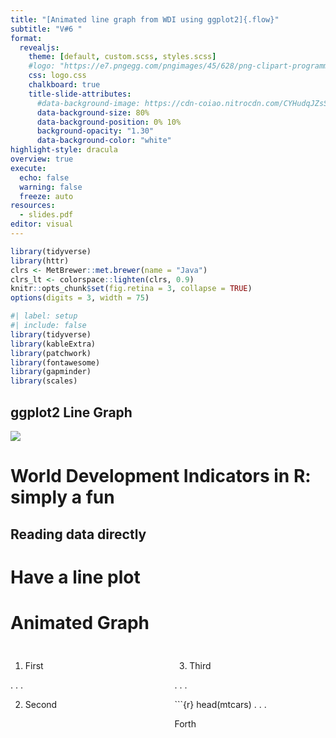 ```yaml
---
title: "[Animated line graph from WDI using ggplot2]{.flow}"
subtitle: "V#6 "
format:
  revealjs:
    theme: [default, custom.scss, styles.scss]
    #logo: "https://e7.pngegg.com/pngimages/45/628/png-clipart-programming-language-computational-statistics-rstudio-others-blue-angle.png"
    css: logo.css
    chalkboard: true
    title-slide-attributes:
      #data-background-image: https://cdn-coiao.nitrocdn.com/CYHudqJZsSxQpAPzLkHFOkuzFKDpEHGF/assets/static/optimized/rev-85bf93c/wp-content/uploads/2018/10/a-visual-explanation-of-ggplot2-syntax-with-geom_line.png
      data-background-size: 80%
      data-background-position: 0% 10%
      background-opacity: "1.30"
      data-background-color: "white"
highlight-style: dracula
overview: true
execute:
  echo: false
  warning: false
  freeze: auto
resources:
  - slides.pdf
editor: visual
---
```


```r
library(tidyverse)
library(httr)
clrs <- MetBrewer::met.brewer(name = "Java")
clrs_lt <- colorspace::lighten(clrs, 0.9)
knitr::opts_chunk$set(fig.retina = 3, collapse = TRUE)
options(digits = 3, width = 75)
```

```r
#| label: setup
#| include: false
library(tidyverse)
library(kableExtra)
library(patchwork)
library(fontawesome)
library(gapminder)
library(scales)
```

## [ggplot2 Line Graph]{.flow} {background-color="white"}

![](images/bbplot.png)

# World Development Indicators in R: simply a fun

## Reading data directly

# Have a line plot 

# Animated Graph








## 

::: columns
::: {.column width="50%"}
1.  First

. . .

2.  Second
:::

::: {.column width="50%"}
3.  Third

. . .

\`\`\`{r} head(mtcars) . . .

Forth
:::
:::
